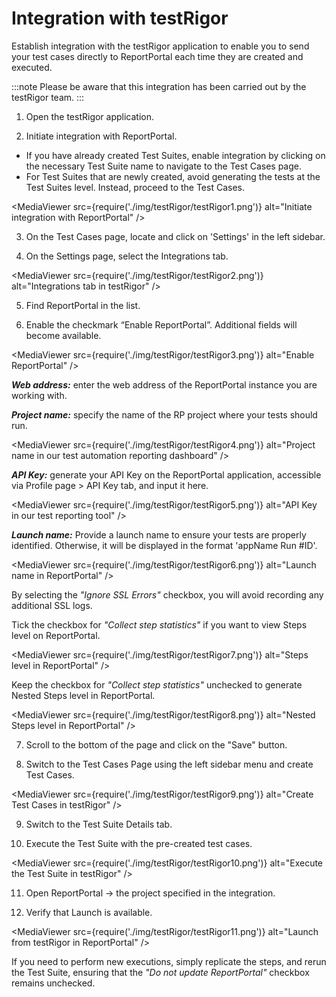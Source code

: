 # Integration with testRigor

Establish integration with the testRigor application to enable you to send your test cases directly to ReportPortal each time they are created and executed.

:::note
Please be aware that this integration has been carried out by the testRigor team.
:::

1. Open the testRigor application.

2. Initiate integration with ReportPortal.

- If you have already created Test Suites, enable integration by clicking on the necessary Test Suite name to navigate to the Test Cases page.
- For Test Suites that are newly created, avoid generating the tests at the Test Suites level. Instead, proceed to the Test Cases.

<MediaViewer src={require('./img/testRigor/testRigor1.png')} alt="Initiate integration with ReportPortal" />

3. On the Test Cases page, locate and click on 'Settings' in the left sidebar.

4. On the Settings page, select the Integrations tab.

<MediaViewer src={require('./img/testRigor/testRigor2.png')} alt="Integrations tab in testRigor" />

5. Find ReportPortal in the list.

6. Enable the checkmark “Enable ReportPortal”. Additional fields will become available.

<MediaViewer src={require('./img/testRigor/testRigor3.png')} alt="Enable ReportPortal" />

***Web address:*** enter the web address of the ReportPortal instance you are working with.

***Project name:*** specify the name of the RP project where your tests should run.

<MediaViewer src={require('./img/testRigor/testRigor4.png')} alt="Project name in our test automation reporting dashboard" />

***API Key:*** generate your API Key on the ReportPortal application, accessible via Profile page > API Key tab, and input it here.

<MediaViewer src={require('./img/testRigor/testRigor5.png')} alt="API Key in our test reporting tool" />

***Launch name:*** Provide a launch name to ensure your tests are properly identified. Otherwise, it will be displayed in the format 'appName Run #ID'.

<MediaViewer src={require('./img/testRigor/testRigor6.png')} alt="Launch name in ReportPortal" />

By selecting the *"Ignore SSL Errors"* checkbox, you will avoid recording any additional SSL logs.

Tick the checkbox for *"Collect step statistics"* if you want to view Steps level on ReportPortal.

<MediaViewer src={require('./img/testRigor/testRigor7.png')} alt="Steps level in ReportPortal" />

Keep the checkbox for *"Collect step statistics"* unchecked to generate Nested Steps level in ReportPortal.

<MediaViewer src={require('./img/testRigor/testRigor8.png')} alt="Nested Steps level in ReportPortal" />

7. Scroll to the bottom of the page and click on the "Save" button.

8. Switch to the Test Cases Page using the left sidebar menu and create Test Cases.

<MediaViewer src={require('./img/testRigor/testRigor9.png')} alt="Create Test Cases in testRigor" />

9. Switch to the Test Suite Details tab.

10. Execute the Test Suite with the pre-created test cases.

<MediaViewer src={require('./img/testRigor/testRigor10.png')} alt="Execute the Test Suite in testRigor" />

11. Open ReportPortal -> the project specified in the integration.

12. Verify that Launch is available.

<MediaViewer src={require('./img/testRigor/testRigor11.png')} alt="Launch from testRigor in ReportPortal" />

If you need to perform new executions, simply replicate the steps, and rerun the Test Suite, ensuring that the *"Do not update ReportPortal"* checkbox remains unchecked.
